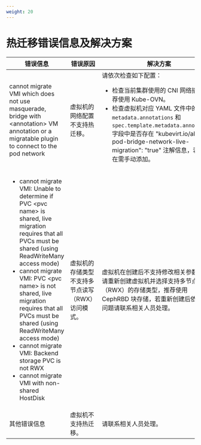 ```yaml
---
weight: 20
---
```


# 热迁移错误信息及解决方案

|错误信息|错误原因|解决方案|
|---|---|---|
|cannot migrate VMI which does not use masquerade, bridge with \<annotation> VM annotation or a migratable plugin to connect to the pod network|虚拟机的网络配置不支持热迁移。|请依次检查如下配置：<ul><li>检查当前集群使用的 CNI 网络插件，推荐使用 Kube-OVN。</li><li>检查虚拟机对应 YAML 文件中的 `metadata.annotations` 和 `spec.template.metadata.annotations` 字段中是否存在 "kubevirt.io/allow-pod-bridge-network-live-migration": "true" 注解信息，若不存在需手动添加。</li></ul>|
|<ul><li>cannot migrate VMI: Unable to determine if PVC \<pvc name> is shared, live migration requires that all PVCs must be shared (using ReadWriteMany access mode)</li><li>cannot migrate VMI: PVC \<pvc name> is not shared, live migration requires that all PVCs must be shared (using ReadWriteMany access mode)</li><li>cannot migrate VMI: Backend storage PVC is not RWX</li><li>cannot migrate VMI with non-shared HostDisk</li></ul>|虚拟机的存储类型不支持多节点读写（RWX）访问模式。|虚拟机在创建后不支持修改相关参数，因此请重新创建虚拟机并选择支持多节点读写（RWX）的存储类型，推荐使用 CephRBD 块存储，若重新创建后依然存在问题请联系相关人员处理。|
|其他错误信息|虚拟机不支持热迁移。|请联系相关人员处理。|
